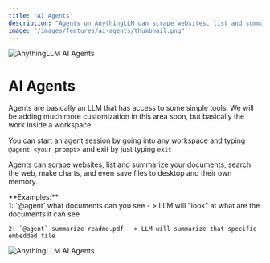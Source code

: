 ```yaml
---
title: "AI Agents"
description: "Agents on AnythingLLM can scrape websites, list and summarize your documents, search the web, make charts, and even save files to desktop and their own memory."
image: "/images/features/ai-agents/thumbnail.png"
---
```



<Image
  src="/images/features/ai-agents/thumbnail.png" 
  height={1080} 
  width={1920} 
  quality={100}
  alt="AnythingLLM AI Agents"
/>

# AI Agents

Agents are basically an LLM that has access to some simple tools. We will be adding much more customization in this area soon, but basically the work inside a workspace.

You can start an agent session by going into any workspace and typing `@agent <your prompt>` and exit by just typing `exit`

Agents can scrape websites, list and summarize your documents, search the web, make charts, and even save files to desktop and their own memory.

<Callout type="info" emoji="💡">
  **Examples:** <br />
    1: `@agent` what documents can you see - > LLM will "look" at what are the documents it can see

    2: `@agent` summarize readme.pdf - > LLM will summarize that specific embedded file
</Callout>

<Image
  src="/images/features/ai-agents/ai-agent.png" 
  height={1080} 
  width={1920} 
  quality={100}
  alt="AnythingLLM AI Agents"
/>

